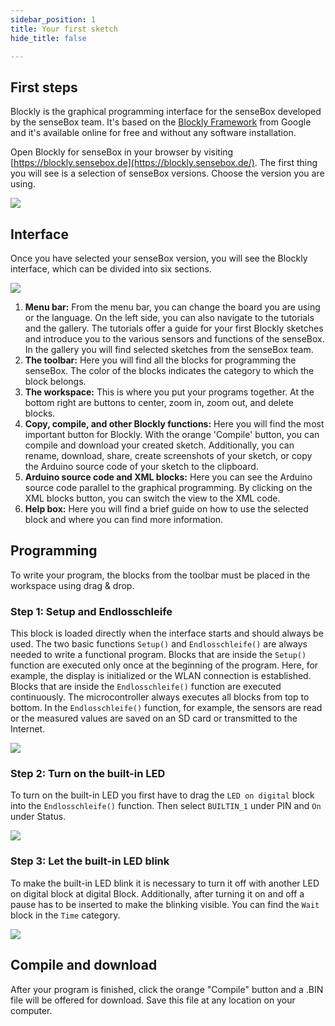 ```yaml
---
sidebar_position: 1
title: Your first sketch
hide_title: false

---
```

## First steps
Blockly is the graphical programming interface for the senseBox developed by the senseBox team. It's based on the [Blockly Framework](https://developers.google.com/blockly) from Google 
and it's available online for free and without any software installation. 

Open Blockly for senseBox in your browser by visiting [https://blockly.sensebox.de](https://blockly.sensebox.de/).
The first thing you will see is a selection of senseBox versions. Choose the version you are using.

![](/img/blockly-bilder/erster-sketch/Auswahl.png)

## Interface

Once you have selected your senseBox version, you will see the Blockly interface, which can be divided into six sections.

![](/img/blockly-bilder/erster-sketch/Oberflaeche.png)

1. **Menu bar:** From the menu bar, you can change the board you are using or the language. On the left side, you can also navigate to the tutorials and the 
   gallery. The tutorials offer a guide for your first Blockly sketches and introduce you to the various sensors and functions of the senseBox. 
   In the gallery you will find selected sketches from the senseBox team.
2. **The toolbar:**
   Here you will find all the blocks for programming the senseBox. The color of the blocks indicates the category to which the block belongs.
3. **The workspace:**
   This is where you put your programs together. At the bottom right are buttons to center, zoom in, zoom out, and delete blocks.
4. **Copy, compile, and other Blockly functions:**
   Here you will find the most important button for Blockly. With the orange 'Compile' button, you can compile and download your created sketch.
   Additionally, you can rename, download, share, create screenshots of your sketch, or copy the Arduino source code of your sketch to the clipboard.
5. **Arduino source code and XML blocks:**
   Here you can see the Arduino source code parallel to the graphical programming. 
   By clicking on the XML blocks button, you can switch the view to the XML code.
6. **Help box:**
   Here you will find a brief guide on how to use the selected block and where you can find more information.

## Programming

To write your program, the blocks from the toolbar must be placed in the workspace using drag & drop.

### Step 1: Setup and Endlosschleife

This block is loaded directly when the interface starts and should always be used. 
The two basic functions `Setup()` and `Endlosschleife()` are always needed to write a functional program.
Blocks that are inside the `Setup()` function are executed only once at the beginning of the program.
Here, for example, the display is initialized or the WLAN connection is established.
Blocks that are inside the `Endlosschleife()` function are executed continuously.
The microcontroller always executes all blocks from top to bottom.
In the `Endlosschleife()` function, for example, the sensors are read or the measured values are saved on an SD card or transmitted to the Internet.

![](/img/en/blockly-bilder/erster-sketch/blockly-es-1.svg)


### Step 2: Turn on the built-in LED

To turn on the built-in LED you first have to drag the `LED on digital` block into the `Endlosschleife()` function. 
Then select `BUILTIN_1` under PIN and `On` under Status.

![](/img/en/mcu/led-block-2.svg)

### Step 3: Let the built-in LED blink
To make the built-in LED blink it is necessary to turn it off with another LED on digital block at digital Block.
Additionally, after turning it on and off a pause has to be inserted to make the blinking visible. 
You can find the `Wait` block in the `Time` category.


![](/img/en/mcu/led-block-3.svg)

## Compile and download
After your program is finished, click the orange "Compile" button and a .BIN file will be offered for download.
Save this file at any location on your computer.